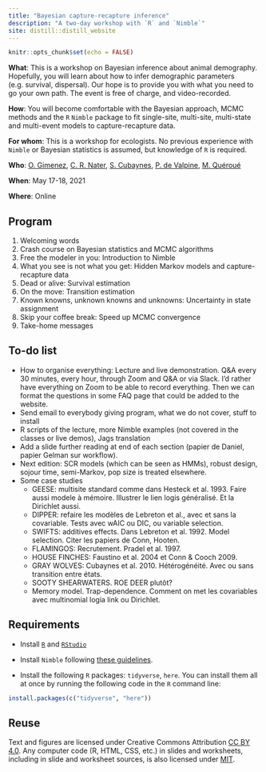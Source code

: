 ```yaml
---
title: "Bayesian capture-recapture inference"
description: "A two-day workshop with `R` and `Nimble`"
site: distill::distill_website
---
```


```r
knitr::opts_chunk$set(echo = FALSE)
```

**What**: This is a workshop on Bayesian inference about animal demography. Hopefully, you will learn about how to infer demographic parameters (e.g. survival, dispersal). Our hope is to provide you with what you need to go your own path. The event is free of charge, and video-recorded. 

**How**: You will become comfortable with the Bayesian approach, MCMC methods and the `R` `Nimble` package to fit single-site, multi-site, multi-state and multi-event models to capture-recapture data. 

**For whom**: This is a workshop for ecologists. No previous experience with `Nimble` or Bayesian statistics is assumed, but knowledge of `R` is required. 

**Who**: [O. Gimenez](https://twitter.com/oaggimenez), [C. R. Nater](https://twitter.com/chloe_nater), [S. Cubaynes](https://twitter.com/sarahcubaynes), [P. de Valpine](https://twitter.com/r_nimble), [M. Quéroué](https://twitter.com/maudqueroue)    

**When**: May 17-18, 2021     

**Where**: Online     

## Program

1. Welcoming words
2. Crash course on Bayesian statistics and MCMC algorithms
3. Free the modeler in you: Introduction to Nimble
4. What you see is not what you get: Hidden Markov models and capture-recapture data
5. Dead or alive: Survival estimation
6. On the move: Transition estimation
7. Known knowns, unknown knowns and unknowns: Uncertainty in state assignment
8. Skip your coffee break: Speed up MCMC convergence 
9. Take-home messages

## To-do list

+ How to organise everything: Lecture and live demonstration. Q&A every 30 minutes, every hour, through Zoom and Q&A or via Slack. I'd rather have everything on Zoom to be able to record everything. Then we can format the questions in some FAQ page that could be added to the website. 
+ Send email to everybody giving program, what we do not cover, stuff to install
+ R scripts of the lecture, more Nimble examples (not covered in the classes or live demos), Jags translation
+ Add a slide further reading at end of each section (papier de Daniel, papier Gelman sur workflow). 
+ Next edition: SCR models (which can be seen as HMMs), robust design, sojour time, semi-Markov, pop size is treated elsewhere. 
+ Some case studies
    + GEESE: multisite standard comme dans Hesteck et al. 1993. Faire aussi modele à mémoire. Illustrer le lien logis généralisé. Et la Dirichlet aussi. 
    + DIPPER: refaire les modèles de Lebreton et al., avec et sans la covariable. Tests avec wAIC ou DIC, ou variable selection.
    + SWIFTS: additives effects. Dans Lebreton et al. 1992. Model selection. Citer les papiers de Conn, Hooten.
    + FLAMINGOS: Recrutement. Pradel et al. 1997. 
    + HOUSE FINCHES: Faustino et al. 2004 et Conn & Cooch 2009.
    + GRAY WOLVES: Cubaynes et al. 2010. Hétérogénéité. Avec ou sans transition entre états. 
    + SOOTY SHEARWATERS. ROE DEER plutôt?
    + Memory model. Trap-dependence. Comment on met les covariables avec multinomial logia link ou Dirichlet. 


## Requirements

* Install [`R`](https://cloud.r-project.org/) and [`RStudio`](https://rstudio.com/products/rstudio/download/#download)

* Install `Nimble` following [these guidelines](https://r-nimble.org/download).

* Install the following `R` packages: `tidyverse`, `here`. You can install them all at once by running the following code in the `R` command line:

```r
install.packages(c("tidyverse", "here"))
```


## Reuse {.appendix}

Text and figures are licensed under Creative Commons Attribution [CC BY 4.0](https://creativecommons.org/licenses/by/4.0/). Any computer code (R, HTML, CSS, etc.) in slides and worksheets, including in slide and worksheet sources, is also licensed under [MIT](https://github.com/oliviergimenez/bayesian-cr-workshop/blob/master/LICENSE.md). 

